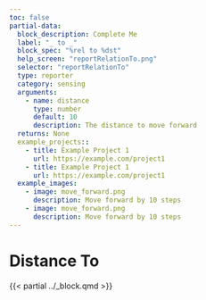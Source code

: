 ```yaml
---
toc: false
partial-data:
  block_description: Complete Me
  label: "_ to _"
  block_spec: "%rel to %dst"
  help_screen: "reportRelationTo.png"
  selector: "reportRelationTo"
  type: reporter
  category: sensing
  arguments:
    - name: distance
      type: number
      default: 10
      description: The distance to move forward
  returns: None
  example_projects::
    - title: Example Project 1
      url: https://example.com/project1
    - title: Example Project 1
      url: https://example.com/project1
  example_images:
    - image: move_forward.png
      description: Move forward by 10 steps
    - image: move_forward.png
      description: Move forward by 10 steps
---
```


# Distance To {.unnumbered}

{{< partial ../_block.qmd >}}
